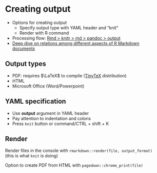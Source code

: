 # Creating output

- Options for creating output
  - Specify output type with YAML header and "knit"
  - Render with R command
- Processing flow: [Rmd > knitr > md > pandoc > output](https://ulyngs.github.io/rmarkdown-workshop-2019/slides/Day2.html#35)
- [Deep dive on relations among different aspects of R Markdown documents](https://stackoverflow.com/questions/40563479/relationship-between-r-markdown-knitr-pandoc-and-bookdown)

## Output types

- PDF: requires $\LaTeX$ to compile ([TinyTeX](https://yihui.org/tinytex/) distribution)
- HTML
- Microsoft Office (Word/Powerpoint)

## YAML specification

- Use **output** argument in YAML header
- Pay attention to indentation and colons
- Press `knit` button or command/CTRL + shift + K

## Render

Render files in the console with `rmarkdown::render(file, output_format)` (this is what `knit` is doing)

Option to create PDF from HTML with `pagedown::chrome_print(file)`